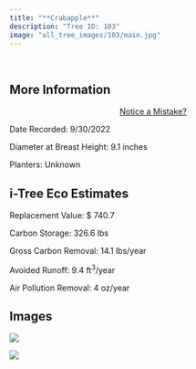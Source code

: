 ```yaml
---
title: "**Crabapple**"
description: "Tree ID: 103"
image: "all_tree_images/103/main.jpg"
---
```


<br>

## **More Information**
::: column-margin
<center><a class="button" href="https://forms.gle/W6f5nwYxrM33hF4f7">Notice a Mistake?</a></center>
:::


Date Recorded:  9/30/2022

Diameter at Breast Height:  9.1  inches

Planters:  Unknown

## **i-Tree Eco Estimates**


 Replacement Value: $ 740.7

 Carbon Storage:  326.6  lbs

 Gross Carbon Removal:  14.1  lbs/year

 Avoided Runoff:  9.4  ft<sup>3</sup>/year

 Air Pollution Removal:  4  oz/year

## **Images**


 ![](all_tree_images/103/IMG_6666.jpg)

 ![](all_tree_images/103/main.jpg)
